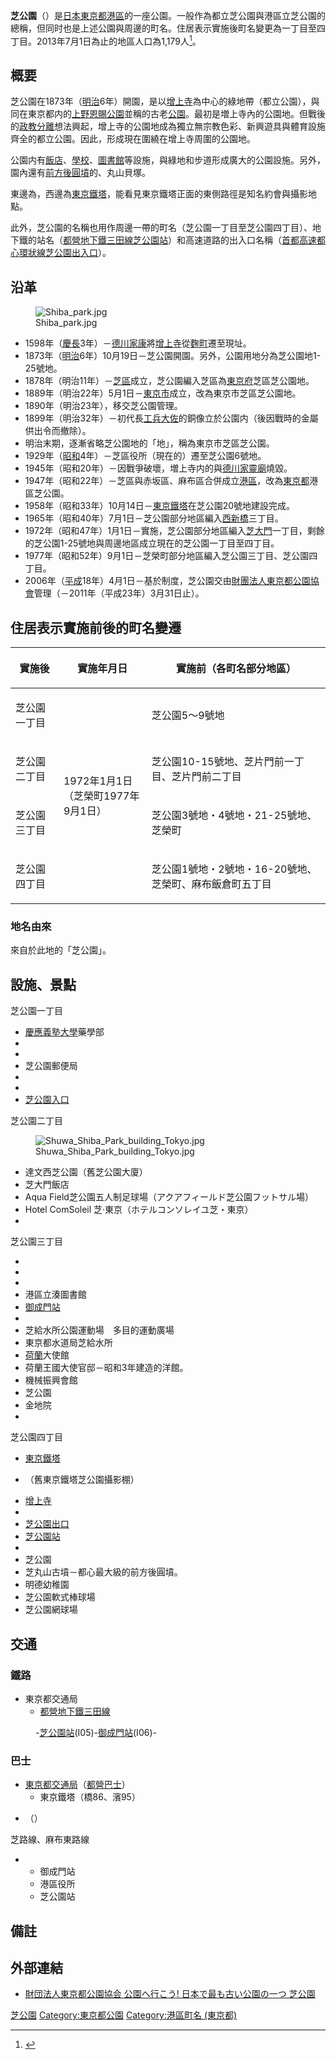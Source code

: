 {{Pathnav|日本|東京都|[[港區_(東京都)|港區]]|frame=1}}
{{公園
| 名稱             = 芝公園
| 圖片             = Zojoji frontal steps.jpg|300px
| 圖片說明         = 以[[增上寺|增上寺]]為中心的芝公園
| 國家             = {{JPN}}
| 地點             = [[東京都|東京都]][[港區_(東京都)|港區]]芝公園一、二、三、四丁目
| 座標             = {{coord|35|39|23|N|139|44|54|E|type:landmark|display=inline,title}}
| 設立時間         = 1873年（[[明治|明治]]六年）10月19日
| 事務所           = 芝公園服務中心
| 事務所所在地     = 〒105-0011<br/>東京都港區芝公園4-10-17
| 電話號碼         = 03-3431-4359
}}
'''芝公園'''（{{jpn|j=芝公園|hg=しばこうえん|rm=Shiba-kōen|f=y}}）是[[日本|日本]][[東京都|東京都]][[港區_(東京都)|港區]]的一座公園。一般作為都立芝公園與港區立芝公園的總稱，但同时也是上述公園與周邊的町名。住居表示實施後町名變更為一丁目至四丁目。2013年7月1日為止的地區人口為1,179人<ref>{{Cite web |url=http://www.city.minato.tokyo.jp/toukeichousa/kuse/toke/jinko/chocho/shiba/2013/07.html |title=港区公式ホームページ／2013年7月（町丁目別人口・世帯数（芝地区総合支所管内）） |access-date=2013-08-07 |archive-date=2014-01-06 |archive-url=https://web.archive.org/web/20140106031952/http://www.city.minato.tokyo.jp/toukeichousa/kuse/toke/jinko/chocho/shiba/2013/07.html |dead-url=no }}</ref>。

== 概要 ==
芝公園在1873年（[[明治|明治]]6年）開園，是以[[增上寺|增上寺]]為中心的綠地帶（都立公園），與同在東京都内的[[上野恩賜公園|上野恩賜公園]]並稱的古老[[公園|公園]]。最初是増上寺內的公園地。但戰後的[[政教分離|政教分離]]想法興起，增上寺的公園地成為獨立無宗教色彩、新興遊具與體育設施齊全的都立公園。因此，形成現在圍繞在增上寺周圍的公園地。

公園内有[[飯店|飯店]]、[[學校|學校]]、[[圖書館|圖書館]]等設施，與綠地和步道形成廣大的公園設施。另外，園內還有[[前方後圓墳|前方後圓墳]]的{{link-ja|芝丸山古墳|芝丸山古墳}}、丸山貝塚。

東邊為{{link-ja|港區役所 (東京都)|港区役所 (東京都)|港區役所}}，西邊為[[東京鐵塔|東京鐵塔]]，能看見東京鐵塔正面的東側路徑是知名約會與攝影地點。

此外，芝公園的名稱也用作周邊一帶的町名（芝公園一丁目至芝公園四丁目）、地下鐵的站名（[[都營地下鐵三田線|都營地下鐵三田線]][[芝公園站|芝公園站]]）和高速道路的出入口名稱（[[首都高速都心環狀線|首都高速都心環狀線]][[芝公園出入口|芝公園出入口]]）。

== 沿革 ==
[[File:Shiba_park.jpg|thumb]]
* 1598年（[[慶長|慶長]]3年）－[[德川家康|德川家康]]將[[增上寺|增上寺]]從[[麴町|麴町]]遷至現址。
* 1873年（[[明治|明治]]6年）10月19日－芝公園開園。另外，公園用地分為芝公園地1-25號地。
* 1878年（明治11年）－[[芝區|芝區]]成立，芝公園編入芝區為[[東京府|東京府]]芝區芝公園地。
* 1889年（明治22年）5月1日－[[東京市|東京市]]成立，改為東京市芝區芝公園地。
* 1890年（明治23年），{{link-ja|增上寺五重塔|増上寺五重塔}}移交芝公園管理。
* 1899年（明治32年）－初代{{link-ja|港陸地測量部|陸地測量部}}長{{link-ja|小菅智淵|小菅智淵}}[[工兵|工兵]][[大佐|大佐]]的銅像立於公園内（後因戰時的金屬供出令而撤除）。
* 明治末期，逐漸省略芝公園地的「地」，稱為東京市芝區芝公園。
* 1929年（[[昭和|昭和]]4年）－芝區役所（現在的{{link-ja|港區役所 (東京都)|港区役所 (東京都)|港區役所}}）遷至芝公園6號地。
* 1945年（昭和20年）－因戰爭破壞，増上寺内的{{link-ja|增上寺五重塔|増上寺五重塔|五重塔}}與[[德川家靈廟|德川家靈廟]]燒毀。
* 1947年（昭和22年）－芝區與赤坂區、麻布區合併成立[[港區_(東京都)|港區]]，改為[[東京都|東京都]]港區芝公園。
* 1958年（昭和33年）10月14日－[[東京鐵塔|東京鐵塔]]在芝公園20號地建設完成。
* 1965年（昭和40年）7月1日－芝公園部分地區編入[[西新橋|西新橋]]三丁目。
* 1972年（昭和47年）1月1日－實施{{link-ja|住居表示|住居表示}}，芝公園部分地區編入[[芝大門|芝大門]]一丁目，剩餘的芝公園1-25號地與周邊地區成立現在的芝公園一丁目至四丁目。
* 1977年（昭和52年）9月1日－芝榮町部分地區編入芝公園三丁目、芝公園四丁目。
* 2006年（[[平成|平成]]18年）4月1日－基於{{link-ja|指定管理者|指定管理者}}制度，芝公園交由[[東京都公園協會|財團法人東京都公園協會]]管理（－2011年（平成23年）3月31日止）。

== 住居表示實施前後的町名變遷 ==
{{Infobox Settlement
|official_name = 芝公園
|native_name =
|settlement_type = [[町|町]]
|image_skyline =
|imagesize =
|image_caption =
|image_flag =
|image_seal =
| image_map =
| map_caption =
| pushpin_map =
|subdivision_type = [[國家|國家]]
|subdivision_name = [[File:Flag_of_Japan.svg|border]] [[日本|日本]]
|subdivision_type1 = [[都道府縣|都道府縣]]
|subdivision_name1 = [[File:Flag_of_Tokyo_Prefecture.svg|25px]] [[東京都|東京都]]
|subdivision_type2 = [[東京都區部|特別區]]
|subdivision_name2 = [[File:Flag_of_Shinjuku,_Tokyo.svg|25px]] [[新宿區|新宿區]]
|established_title =
|established_date =
|government_type =
|leader_title =
|leader_name =
|area_magnitude =
|area_total_sq_mi =
|area_total_km2 =
|area_land_sq_mi =
|area_land_km2 =
|area_urban_sq_mi =
|area_urban_km2 =
|area_metro_km2 =
|area_metro_sq_mi =
|population_as_of= 2013年（平成25年）8月1日
|population_footnotes =
|population_total = 1179<ref>[http://www.city.minato.tokyo.jp/toukeichousa/kuse/toke/jinko/chocho/shiba/2013/07.html 港区公式ホームページ／2013年7月（町丁目別人口・世帯数（芝地区総合支所管内））]</ref>
|population_urban =
|population_metro =
|population_density_sq_mi =
|population_density_km2 =
| timezone = [[日本標準時間|JST]]
| utc_offset = +9
|timezone_DST =
|utc_offset_DST =
|latd=|latm=|lats=|latNS=
|longd=|longm=|longs=|longEW=
|elevation_footnotes=
|elevation_m =
|elevation_ft =
|postal_code_type = [[郵遞區號|郵遞區號]]
|postal_code = 105-0011
|area_code =
|website =
|footnotes =
}}
{|class="wikitable"
|-
!實施後
!實施年月日
!實施前（各町名部分地區）
|-
|芝公園一丁目
| rowspan="4" |1972年1月1日<br>（芝榮町1977年9月1日）
|芝公園5～9號地
|-
|芝公園二丁目
|芝公園10-15號地、芝片門前一丁目、芝片門前二丁目
|-
|芝公園三丁目
|芝公園3號地・4號地・21-25號地、芝榮町
|-
|芝公園四丁目
|芝公園1號地・2號地・16-20號地、芝榮町、麻布飯倉町五丁目
|}

=== 地名由來 ===
來自於此地的「芝公園」。

== 設施、景點 ==
; 芝公園一丁目
* [[慶應義塾大學|慶應義塾大學]]藥學部
* {{link-ja|港區役所 (東京都)|港区役所 (東京都)|港區役所}}
* {{link-ja|中央勞動委員會|中央労働委員会|勞動委員會會館}}
* 芝公園郵便局
* {{link-ja|芝公園飯店|芝パークホテル}}
* {{link-ja|芝大門前大廈|芝大門フロントビル}}
* [[芝公園出入口|芝公園入口]]
; 芝公園二丁目
[[File:Shuwa_Shiba_Park_building_Tokyo.jpg|thumb]]
* 達文西芝公園（舊芝公園大廈）
* 芝大門飯店
* Aqua Field芝公園五人制足球場（アクアフィールド芝公園フットサル場）
* Hotel ComSoleil 芝‧東京（ホテルコンソレイユ芝・東京）
* {{link-ja|Mielparque東京|メルパルク東京}}
; 芝公園三丁目
* {{link-ja|芝中學校、高等學校|芝中学校・高等学校}}
* {{link-ja|正則高等學校|正則高等学校}}
* {{link-ja|港區立御成門小學校|港区立御成門小学校}}
* 港區立湊圖書館
* [[御成門站|御成門站]]
* {{link-ja|東京王子飯店|東京プリンスホテル}}
* 芝給水所公園運動場　多目的運動廣場
* 東京都水道局芝給水所
* [[荷蘭|荷蘭]]大使館
* 荷蘭王國大使官邸－昭和3年建造的洋館。
* 機械振興會館
* 芝公園
* 金地院
* {{link-ja|永井坂|永井坂}}
; 芝公園四丁目
* [[東京鐵塔|東京鐵塔]]
* {{link-ja|東京鐵塔攝影棚|東京タワースタジオ}}（舊東京鐵塔芝公園攝影棚）
* [[增上寺|增上寺]]
* {{link-ja|王子大飯店 (日本)|プリンスホテル|東京皇家王子大飯店花園塔}}
* [[芝公園出入口|芝公園出口]]
* [[芝公園站|芝公園站]]
* {{link-ja|芝東照宮|芝東照宮}}
* 芝公園
* 芝丸山古墳－都心最大級的前方後圓墳。
* 明德幼稚園
* 芝公園軟式棒球場
* 芝公園網球場

== 交通 ==
=== 鐵路 ===
* 東京都交通局
** [[都營地下鐵|都營地下鐵]][[都營三田線|三田線]]
: -[[芝公園站|芝公園站]](I05)-[[御成門站|御成門站]](I06)-

=== 巴士 ===
* [[東京都交通局|東京都交通局]]（[[都營巴士|都營巴士]]）
** 東京鐵塔（橋86、濱95）

* {{link-ja|富士快線|フジエクスプレス}}（{{link-ja|港區社區巴士|ちぃばす}}）
芝路線、麻布東路線
** 御成門站
** 港區役所
** 芝公園站

== 備註 ==
{{reflist}}

== 外部連結 ==
{{Commons cat multi|Shiba Park|Shibakōen, Tokyo}}
* [https://web.archive.org/web/20130514181605/http://www.tokyo-park.or.jp/park/format/outline001.html 財団法人東京都公園協会 公園へ行こう! 日本で最も古い公園の一つ 芝公園]

{{港區 (東京都)的町名}}
{{東京都立公園}}

{{DEFAULTSORT:Shibakoen}}
[[Category:芝公園|]]
[[Category:東京都公園|Category:東京都公園]]
[[Category:港區町名_(東京都)|Category:港區町名 (東京都)]]